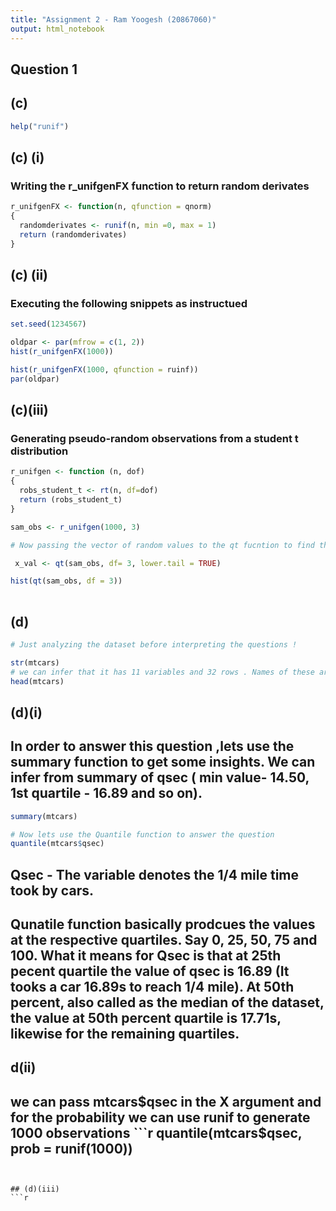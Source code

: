 ```yaml
---
title: "Assignment 2 - Ram Yoogesh (20867060)"
output: html_notebook
---
```


## Question 1 


## (c)
```r
help("runif")

```

## (c) (i)
### Writing the r_unifgenFX function to return random derivates 
```r
r_unifgenFX <- function(n, qfunction = qnorm)
{
  randomderivates <- runif(n, min =0, max = 1)
  return (randomderivates)
}
```

## (c) (ii)
### Executing the following snippets as instructued 
```r
set.seed(1234567)

oldpar <- par(mfrow = c(1, 2))
hist(r_unifgenFX(1000))

hist(r_unifgenFX(1000, qfunction = ruinf))
par(oldpar)
```
## (c)(iii)
### Generating pseudo-random observations from a student t distribution 
```r

r_unifgen <- function (n, dof)
{
  robs_student_t <- rt(n, df=dof)
  return (robs_student_t)
}
```

```r
sam_obs <- r_unifgen(1000, 3)

# Now passing the vector of random values to the qt fucntion to find the quantile values. 

 x_val <- qt(sam_obs, df= 3, lower.tail = TRUE)

hist(qt(sam_obs, df = 3))
 
``` 

## (d)
```r
# Just analyzing the dataset before interpreting the questions ! 

str(mtcars)
# we can infer that it has 11 variables and 32 rows . Names of these are mpg, cyl, disp, hp, drat, wt, qsec, vs, am, gear, card
head(mtcars)

```


## (d)(i)
## In order to answer this question ,lets use the summary function to get some insights. We can infer from summary of qsec ( min value- 14.50, 1st quartile - 16.89 and so on). 
```r
summary(mtcars)
```
```r
# Now lets use the Quantile function to answer the question 
quantile(mtcars$qsec)
```
## Qsec - The variable denotes the 1/4 mile time took by cars.
## Qunatile function basically prodcues the values at the respective quartiles. Say 0, 25, 50, 75 and 100. What it means for Qsec is that at 25th pecent quartile the value of qsec is 16.89 (It tooks a car 16.89s to reach 1/4 mile). At 50th percent, also called as the median of the dataset, the value at 50th percent quartile is 17.71s, likewise for the remaining quartiles.


## d(ii)
## we can pass mtcars$qsec in the X argument and for the probability we can use runif to generate 1000 observations
```r
quantile(mtcars$qsec, prob = runif(1000))
```


## (d)(iii)
```r

```

